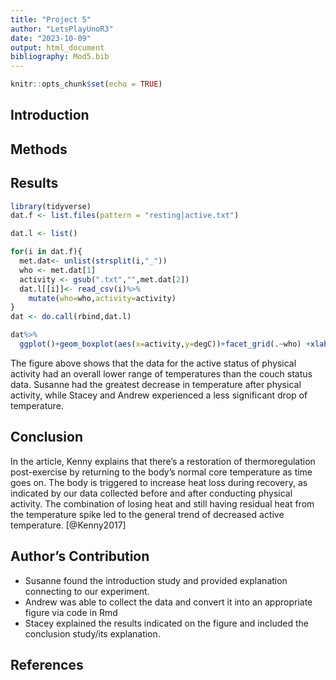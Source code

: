 ```yaml
---
title: "Project 5"
author: "LetsPlayUnoR3"
date: "2023-10-09"
output: html_document
bibliography: Mod5.bib
---
```


```r
knitr::opts_chunk$set(echo = TRUE)
```

## Introduction

## Methods


## Results
```r
library(tidyverse)
dat.f <- list.files(pattern = "resting|active.txt") 

dat.l <- list() 

for(i in dat.f){
  met.dat<- unlist(strsplit(i,"_"))
  who <- met.dat[1] 
  activity <- gsub(".txt","",met.dat[2])
  dat.l[[i]]<- read_csv(i)%>%
    mutate(who=who,activity=activity) 
}
dat <- do.call(rbind,dat.l)

dat%>%
  ggplot()+geom_boxplot(aes(x=activity,y=degC))+facet_grid(.~who) +xlab("Activity Condition")

```

The figure above shows that the data for the active status of physical activity had an overall lower range of temperatures than the couch status data. Susanne had the greatest decrease in temperature after physical activity, while Stacey and Andrew experienced a less significant drop of temperature. 


## Conclusion 
In the article, Kenny explains that there's a restoration of thermoregulation post-exercise by returning to the body's normal core temperature as time goes on. The body is triggered to increase heat loss during recovery, as indicated by our data collected before and after conducting physical activity. The combination of losing heat and still having residual heat from the temperature spike led to the general trend of decreased active temperature. [@Kenny2017]

## Author's Contribution 
- Susanne found the introduction study and provided explanation connecting to our experiment. 
- Andrew was able to collect the data and convert it into an appropriate figure via code in Rmd
- Stacey explained the results indicated on the figure and included the conclusion study/its explanation. 

## References